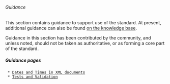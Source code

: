 ====== Guidance ======

This section contains guidance to support use of the standard. At present, additional guidance can also be found [[http://support.iatistandard.org/forums/20018512-definitions-rules-and-guidelines|on the knowledge base]]. 

Guidance in this section has been contributed by the community, and unless noted, should not be taken as authoritative, or as forming a core part of the standard. 

===== Guidance pages =====

  * [[Dates and Times in XML documents]]
  * [[Tests and Validation]]